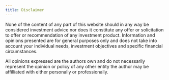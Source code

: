 ```yaml
---
title: Disclaimer
---
```

::: {.callout-warning title="Disclaimer:"}
None of the content of any part of this website should in any way be considered investment advice nor does it constitute any offer or solicitation to offer or recommendation of any investment product. Information and opinions presented are for general purposes only and does not take into account your individual needs, investment objectives and specific financial circumstances.

All opinions expressed are the authors own and do not necessarily represent the opinion or policy of any other entity the author may be affilliated with either personally or professionally.
:::